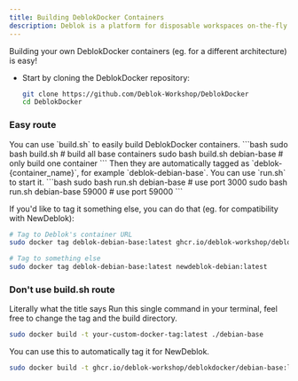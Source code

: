 ```yaml
---
title: Building DeblokDocker Containers
description: Deblok is a platform for disposable workspaces on-the-fly.
---
```




Building your own DeblokDocker containers (eg. for a different architecture) is easy!


* Start by cloning the DeblokDocker repository:
    ```bash
    git clone https://github.com/Deblok-Workshop/DeblokDocker
    cd DeblokDocker
    ```


### Easy route
<Steps>
<Step>
You can use `build.sh` to easily build DeblokDocker containers.
```bash
sudo bash build.sh # build all base containers
sudo bash build.sh debian-base # only build one container
```

</Step>
<Step>
Then they are automatically tagged as `deblok-{container_name}`, for example `deblok-debian-base`.
You can use `run.sh` to start it.
```bash
sudo bash run.sh debian-base # use port 3000
sudo bash run.sh debian-base 59000 # use port 59000
```

If you'd like to tag it something else, you can do that (eg. for compatibility with NewDeblok):
```bash
# Tag to Deblok's container URL
sudo docker tag deblok-debian-base:latest ghcr.io/deblok-workshop/deblokdocker/debian-base:latest

# Tag to something else
sudo docker tag deblok-debian-base:latest newdeblok-debian:latest 
```
</Step>
</Steps>

### Don't use build.sh route
Literally what the title says
<Steps>
<Step>
Run this single command in your terminal, feel free to change the tag and the build directory.
```bash
sudo docker build -t your-custom-docker-tag:latest ./debian-base
```

You can use this to automatically tag it for NewDeblok.
```bash
sudo docker build -t ghcr.io/deblok-workshop/deblokdocker/debian-base:latest ./debian-base
```
</Step>
</Steps>